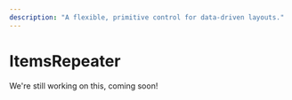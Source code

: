 ---
description: "A flexible, primitive control for data-driven layouts."
---

# ItemsRepeater

We're still working on this, coming soon!

